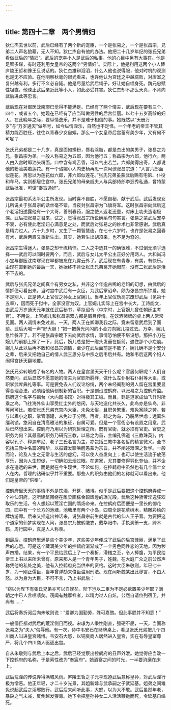```yaml
---
---
---
```

title: 第四十二章　两个男情妇
---




狄仁杰去世以前，武后已经有了两个新的宠臣，一个是张易之，一个是张昌宗，兄弟二人声名狼藉，无人不知。狄仁杰自有他的办法。他把二十几岁年纪的张氏兄弟看做武后的“情妇”。武后的宠幸小人是武后的私事，他的心目中另有大事在。他是足智多谋，有时还利用女皇帝的这两个“男情妇”。实际上，他是利用这两个小人替庐陵王哲和豫王旦说话的。狄仁杰雄辩滔滔，什么人他也说得服，他对时机的观测也是无不应验。在他明察秋毫的眼光看来，也许他认为宫廷之中越腐败，对唐室之复兴越有利。多行不义必自毙。他是尽量给武后绳子，好让她自缢身死。魏元忠赋性坦直，他谏止武后亲近此等小人，如此必受其害。狄仁杰却不那么天真，不肯向武后进此等忠言。

武后现在对御医沈南璆已觉得不能满足。已经有了两个情夫，武后现在要有三个、四个，或者五个。她现在已经有了应当叫做男性的后宫佳丽。以七十五岁高龄的妇人，在此晚年之际，要纵情逸乐，并不是难于相信的事。她既然以“天册万岁”与“万岁通天”做年号，如今纵情淫乐，自然也不足怪。一个年老的帝王不管其精力能否胜任，往往以青春少女自娱，那么一个女皇帝后宫蓄有美少年，又有何不可呢？

张氏兄弟都是二十几岁，真是面如搽粉，唇若涂脂，都是杰出的美男子，张易之为兄，张昌宗为弟。一般人称易之为五郎，因为他行五；称昌宗为六郎，他行六。两人由入宫时即油头粉面，口中含有鸡舌香，可以气出若兰。六郎美得出奇，人都说他的粉脸美若莲花。有一个谄媚小人内史杨再思一次阿谀张昌宗道：“人言六郎面似莲花。再思以为莲花似六郎，非六郎似莲花。”张氏兄弟虽蒙武后赐有宅第、仆役和车马，实则都居住宫中。张氏兄弟的母亲戚夫人与兵部侍郎李迥秀私通，曾特蒙武后批准，可谓“奉旨通奸”。

张昌宗最初系太平公主所发现。当时喜不自胜，不愿自秘，献于武后。武后发现女儿所说关于张昌宗的话丝毫不错。当夜封张昌宗为飞旗将军。这时张昌宗向武后这个老淫妇透露他有一个大哥，善制春药，服之使人返老还童，对床上功夫造诣极深。武后把张易之召来，试之，觉得张昌宗所说确系句句实言。张易之蒙武后宠幸不衰，必有使此老淫妇心满意足之处，而武后对张易之的妙术也非常感谢。武后真是精力过人。六十九岁时，又生了一颗智慧齿，在七十六岁时，也许是张易之回春有术，武后两眉又重新生出。其实，她若生出胡须来，也不足为奇的。

张昌宗生得迷人，张易之却干练精悍。二人之中选其一的确很难，不过倒无须乎选择——武后可以同时要两个，而且，武后与女儿太平公主正好分用两人。大和尚冯小宝与御医沈南璆现在早都被忘在九霄云外了。武后现在有青春，有美，有快乐。由现在直到她的最后一天，她始终不肯让张氏兄弟离开她眼前。没有二张武后是活不下去的。

武后与张氏兄弟之间真个有男女之私，并非这个年逾古稀的老妇的幻想，由武后的情妒便可看出来。当时宫中武后有一女臣，为武后掌诏命，颇为张昌宗所钟爱。她不是别人，正是诗人上官仪之孙女上官婉儿。当年上官仪劝高宗废却武后（见第十五章），因而死于狱中，全家没官为奴。上官婉儿实际上在宫中长大，工诗能文，由武后万岁通天元年就任武后秘书，草拟诏令（中宗时，上官婉儿曾任朝廷主考官）。不用说，上官婉儿和张昌宗双方都是眉目传情。在饮酒赌牌的桌上两人常常见面。两人调情未免过甚。一天，两人正在卿卿我我之际，竟未留意武后到了面前。武后大喊一声“好大胆！”把一把黄光闪闪的小金刀向婉儿投过去。万幸，婉儿急忙躲开了。若不是张昌宗跪下去向武后求情，事情恐怕便不堪设想。那把小刀在婉儿的前额上擦了一下，此后，婉儿总是把一绺头发垂在额前，遮住那个小疤痕。婉儿从此以后再不敢和张昌宗调情，至少在武后面前是不敢了。婉儿确不是个安分之辈，后来又把她自己的情人武三思分与中宗之后韦后共有。她和韦后这两个妇人闹得宫廷天翻地覆。

张氏兄弟转眼成了有名的人物。两人在皇宫里天天干什么呢？官居何职呢？人们自然要问。武后显然不愿意她的情夫为官职所羁绊，做什么左仆射右仆射等大臣，或职掌武库典礼等事。可是要免去人们议论纷纷，两个未经阉割的男人留在宫里要显得合理合法，必须给他俩创制新的官职。于是创设控鹤府，以张易之为控鹤府监。鹤府这个名字与麟台（大内图书馆）对得极其工稳。而且，鹤是道家成仙飞升时所乘之鸟，飞往海外仙山享受红尘外的悠闲，与天地造化共长久，此鸟亦是仙鸟，非等闲可比。若使张氏兄弟充宫内大臣，未免太俗，且职务繁重，难免案牍之劳。若与以卑小之职，掌管溺罐，未免过于分明。再者，鹤之为鸟，乃脱尽世虑；远离名缰利锁，悠闲自在清高雅洁的象征，自属可爱。但是一个官衙必有设置之用意，武后已然想出来。控鹤府乃用以为研究哲理之所。既有官衙，就必须有官吏。官吏之职务为何？其最高的职务乃研究三教，以易之为首，主编孔佛道《三教珠英》，内容以孔子、释迦牟尼、老子三氏名言为主，亦包括三教中各名哲的精言微义。全书包括三教中名篇的精华，以振聋发聩唤醒愚蒙为宗旨，并不阐述艰深之哲学。一般而论，论及人生之无常与生活的虚幻，可以使人奋发向上；也可以使生活流于放荡享乐，因为人生短促，一切确如云烟过眼。在道家，尤其要修得羽化登仙，并不企求在遥远的来世，而是就在今生现世。不论如何，在控鹤府中虽然也有几个儒士文人在内，哲理的钻研似乎并不重要。那些人的职务由他们的名称就可以看出来，他们是皇帝的“供奉”。

控鹤府里天天的事情不外是饮酒、开筵、赌博。似乎是武后要把这个控鹤府弄成一个神仙洞府。这所建筑围绕在雕梁画栋金碧辉煌的瑶光殿。武后这种骄奢淫逸狂欢取乐的生活，令人想起以荒淫亡国的隋炀帝来。在控鹤府后面便是一里长的御花园，园中有一个长方的池塘，池塘里有两个小岛，四周全是花草树木，精雕彩绘的牌坊游廊。后来又捏造出神话来，说张昌宗前生就是古代的仙人王子晋。为要把这个道家的仙梦实现在人间，张昌宗乃披鹤氅衣，戴华阳巾，手执洞箫一支，跨木鹤，周行园中，真是人人称羡。

到最后，控鹤府里满是些个美少年，这些美少年便成了武后的后宫佳丽，满足了武后的心愿。可是这个藏满美少年的控鹤府渐渐成了一个男色同性恋的天地。因为秽声四播，结果，有一个平民给武后上了一个奏折，滑稽之至，令人捧腹，为平民给帝王上书以来所未曾有。原来那人是一个青年男子，姓魏，在大庭广众之前公然声称凭他的私处之美，他有入控鹤府充当供奉的资格。这时大臣朱敬则，年已七十岁，为一刚正儒臣，当年曾弹劾来俊臣滥用刑法。现在闻听魏某出此秽言，不由大怒。以为身为大臣，不可不言，乃上书武后：

“窃以为陛下有张氏兄弟亦可以自娱矣。陛下岂以二臣为不足必欲置美少年耶？满朝之中已人言啧啧矣。窃闻有魏厚祥者，以精力过人自炫，公然自请位列宿卫，并尚有……”

武后将奏折阅后向朱敬则说：“爱卿为国勤劳，殊可嘉勉。但此事朕并不知悉！”

一般儒臣都对武后的荒淫侧目而视。宋璟为人秉性刚直，强硬不屈，一天，当面称张易之为“夫人”侮辱他。有一次，侍中韦安石在赌牌桌上，看见张氏兄弟把几个四川商人叫进皇宫赌博。韦安石大怒，以铜臭商人居然进入皇宫，实在有辱皇室尊严，将几个四川商人驱逐出宫。

自从朱敬则与武后上本之后，武后已经觉察出控鹤府的丑声外泄。她觉得应当改一下控鹤府的名称，于是索性改为“奉宸府”。她酒宴之间的时光，一半要消磨在床上。

武后荒淫的传说弄得满城风雨。庐陵王哲之子元亨现遵武后意称皇孙，对武后淫行极为憎恶。他正年轻，才二十岁光景，其姐新嫁与武承嗣之子武延基。姐弟之间难免说起武后之淫邪败行。武后后来闻听此事，大怒，以为大不敬。武后虽然年老，暴戾之气未减，反倒越发狠毒。她下令把皇孙孙女二人活活鞭挞而死，令延基自缢死。